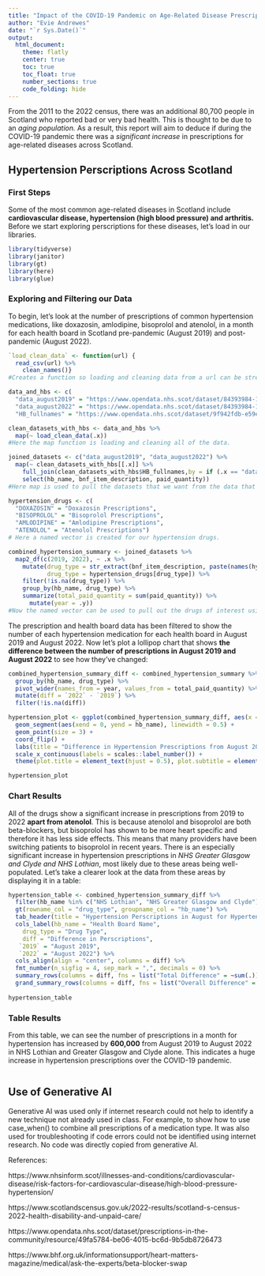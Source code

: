 ```yaml
---
title: "Impact of the COVID-19 Pandemic on Age-Related Disease Prescriptions Across Scotland"
author: "Evie Andrewes"
date: "`r Sys.Date()`"
output: 
  html_document:
    theme: flatly
    center: true
    toc: true
    toc_float: true
    number_sections: true
    code_folding: hide
---
```


From the 2011 to the 2022 census, there was an additional 80,700 people in Scotland who reported bad or very bad health. This is thought to be due to an *aging population.* As a result, this report will aim to deduce if during the COVID-19 pandemic there was a *significant increase* in prescriptions for age-related diseases across Scotland.

## Hypertension Perscriptions Across Scotland

### First Steps

Some of the most common age-related diseases in Scotland include **cardiovascular disease, hypertension (high blood pressure) and arthritis.**
Before we start exploring perscriptions for these diseases, let's load in our libraries.

```r
library(tidyverse)
library(janitor)
library(gt) 
library(here)
library(glue)
```

### Exploring and Filtering our Data

To begin, let's look at the number of prescriptions of common hypertension medications, like doxazosin, amlodipine, bisoprolol and atenolol, in a month for each health board in Scotland pre-pandemic (August 2019) and post-pandemic (August 2022).

```r

`load_clean_data` <- function(url) {
  read_csv(url) %>%
    clean_names()} 
#Creates a function so loading and cleaning data from a url can be streamlined. This will be useful throughout the project.

data_and_hbs <- c(
  "data_august2019" = "https://www.opendata.nhs.scot/dataset/84393984-14e9-4b0d-a797-b288db64d088/resource/5c667230-4201-4a09-949d-3e6cc3a4ec19/download/pitc201908.csv",
  "data_august2022" = "https://www.opendata.nhs.scot/dataset/84393984-14e9-4b0d-a797-b288db64d088/resource/49fa5784-be06-4015-bc6d-9b5db8726473/download/pitc202208.csv",
  "HB_fullnames" = "https://www.opendata.nhs.scot/dataset/9f942fdb-e59e-44f5-b534-d6e17229cc7b/resource/652ff726-e676-4a20-abda-435b98dd7bdc/download/hb14_hb19.csv")

clean_datasets_with_hbs <- data_and_hbs %>% 
  map(~ load_clean_data(.x))
#Here the map function is loading and cleaning all of the data.

joined_datasets <- c("data_august2019", "data_august2022") %>% 
  map(~ clean_datasets_with_hbs[[.x]] %>%
    full_join(clean_datasets_with_hbs$HB_fullnames,by = if (.x == "data_august2019") c("hbt2014" = "hb") else c("hbt" = "hb")) %>%
    select(hb_name, bnf_item_description, paid_quantity))
#Here map is used to pull the datasets that we want from the data that was loaded in. They are joined by HB name (depending on what this variable is called). We use [[]] for .x because it is a changing or dynamic variable.

hypertension_drugs <- c(
  "DOXAZOSIN" = "Doxazosin Prescriptions", 
  "BISOPROLOL" = "Bisoprolol Prescriptions", 
  "AMLODIPINE" = "Amlodipine Prescriptions", 
  "ATENOLOL" = "Atenolol Prescriptions")
# Here a named vector is created for our hypertension drugs.

combined_hypertension_summary <- joined_datasets %>%
  map2_df(c(2019, 2022), ~ .x %>%
    mutate(drug_type = str_extract(bnf_item_description, paste(names(hypertension_drugs), collapse = "|")),
           drug_type = hypertension_drugs[drug_type]) %>%
    filter(!is.na(drug_type)) %>%
    group_by(hb_name, drug_type) %>%
    summarize(total_paid_quantity = sum(paid_quantity)) %>%
      mutate(year = .y))
#Now the named vector can be used to pull out the drugs of interest using names and str_extract. This returns the value we want instead of TRUE/FALSE like str_detect.The year column is created using the second input of the map2_df function (y).

```

The prescription and health board data has been filtered to show the number of each hypertension medication for each health board in August 2019 and August 2022. Now let's plot a lollipop chart that shows **the difference between the number of prescriptions in August 2019 and August 2022** to see how they've changed:

```r
combined_hypertension_summary_diff <- combined_hypertension_summary %>%
  group_by(hb_name, drug_type) %>%
  pivot_wider(names_from = year, values_from = total_paid_quantity) %>%
  mutate(diff = `2022` - `2019`) %>% 
  filter(!is.na(diff))

hypertension_plot <- ggplot(combined_hypertension_summary_diff, aes(x = diff, y = hb_name, color = drug_type)) +
  geom_segment(aes(xend = 0, yend = hb_name), linewidth = 0.5) +
  geom_point(size = 3) +
  coord_flip() +
  labs(title = "Difference in Hypertension Prescriptions from August 2019 to August 2022", subtitle = "by Health Board and Drug Type", x = "Change in Total Perscriptions", y = "Health Board", color = "Drug Type") +
  scale_x_continuous(labels = scales::label_number()) +
  theme(plot.title = element_text(hjust = 0.5), plot.subtitle = element_text(hjust = 0.5), axis.text.x = element_text(angle = 45, hjust = 1))

hypertension_plot

```

### Chart Results

All of the drugs show a significant increase in prescriptions from 2019 to 2022 **apart from atenolol**. This is because atenolol and bisoprolol are both beta-blockers, but bisoprolol has shown to be more heart specific and therefore it has less side effects. This means that many providers have been switching patients to bisoprolol in recent years. There is an especially significant increase in hypertension prescriptions in *NHS Greater Glasgow and Clyde and NHS Lothian*, most likely due to these areas being well-populated. Let's take a clearer look at the data from these areas by displaying it in a table:

```r

hypertension_table <- combined_hypertension_summary_diff %>%
  filter(hb_name %in% c("NHS Lothian", "NHS Greater Glasgow and Clyde")) %>%
  gt(rowname_col = "drug_type", groupname_col = "hb_name") %>%
  tab_header(title = "Hypertension Perscriptions in August for Hypertension from 2019 to 2022", subtitle = "Data from NHS Lothian and NHS Greater Glasgow and Clyde") %>% 
  cols_label(hb_name = "Health Board Name",
    drug_type = "Drug Type",
    diff = "Difference in Perscriptions",
   `2019` = "August 2019",
   `2022` = "August 2022") %>% 
  cols_align(align = "center", columns = diff) %>% 
  fmt_number(n_sigfig = 4, sep_mark = ",", decimals = 0) %>% 
  summary_rows(columns = diff, fns = list("Total Difference" = ~sum(.)), formatter = fmt_number, decimals = 0) %>%
  grand_summary_rows(columns = diff, fns = list("Overall Difference" = ~sum(.)), formatter = fmt_number, decimals = 0)
  
hypertension_table

```

### Table Results

From this table, we can see the number of prescriptions in a month for hypertension has increased by **600,000** from August 2019 to August 2022 in NHS Lothian and Greater Glasgow and Clyde alone. This indicates a huge increase in hypertension prescriptions over the COVID-19 pandemic.

```r


```

## Use of Generative AI

Generative AI was used only if internet research could not help to identify a new technique not already used in class. For example, to show how to use case_when() to combine all prescriptions of a medication type. It was also used for troubleshooting if code errors could not be identified using internet research. No code was directly copied from generative AI.

References:

https://www.nhsinform.scot/illnesses-and-conditions/cardiovascular-disease/risk-factors-for-cardiovascular-disease/high-blood-pressure-hypertension/

https://www.scotlandscensus.gov.uk/2022-results/scotland-s-census-2022-health-disability-and-unpaid-care/

https://www.opendata.nhs.scot/dataset/prescriptions-in-the-community/resource/49fa5784-be06-4015-bc6d-9b5db8726473

https://www.bhf.org.uk/informationsupport/heart-matters-magazine/medical/ask-the-experts/beta-blocker-swap
